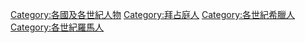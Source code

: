[[Category:各國及各世紀人物|Category:各國及各世紀人物]]
[[Category:拜占庭人|Category:拜占庭人]]
[[Category:各世紀希臘人|Category:各世紀希臘人]]
[[Category:各世紀羅馬人|Category:各世紀羅馬人]]